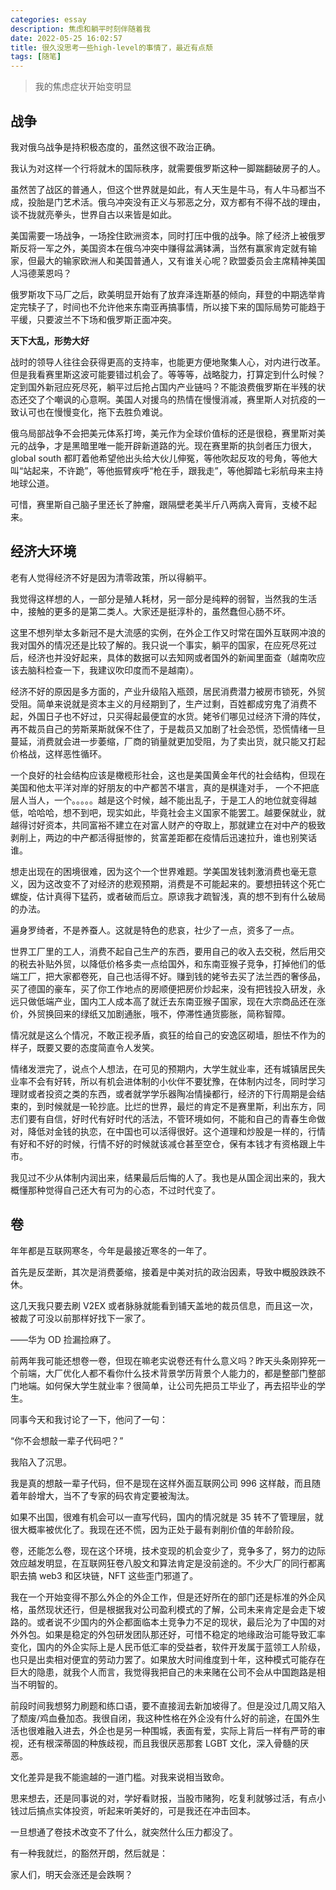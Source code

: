 ```yaml
---
categories: essay
description: 焦虑和躺平时刻伴随着我
date: 2022-05-25 16:02:57
title: 很久没思考一些high-level的事情了，最近有点颓
tags: [随笔]
---
```


> 我的焦虑症状开始变明显

## 战争

我对俄乌战争是持积极态度的，虽然这很不政治正确。

我认为对这样一个行将就木的国际秩序，就需要俄罗斯这种一脚踹翻破房子的人。

虽然苦了战区的普通人，但这个世界就是如此，有人天生是牛马，有人牛马都当不成，投胎是门艺术活。俄乌冲突没有正义与邪恶之分，双方都有不得不战的理由，谈不拢就亮拳头，世界自古以来皆是如此。

美国需要一场战争，一场拴住欧洲资本，同时打压中俄的战争。除了经济上被俄罗斯反将一军之外，美国资本在俄乌冲突中赚得盆满钵满，当然有赢家肯定就有输家，但最大的输家欧洲人和美国普通人，又有谁关心呢？欧盟委员会主席精神美国人冯德莱恩吗？

俄罗斯攻下马厂之后，欧美明显开始有了放弃泽连斯基的倾向，拜登的中期选举肯定完犊子了，时间也不允许他来东南亚再搞事情，所以接下来的国际局势可能趋于平缓，只要波兰不下场和俄罗斯正面冲突。

**天下大乱，形势大好**

战时的领导人往往会获得更高的支持率，也能更方便地聚集人心，对内进行改革。但是我看赛里斯这波可能要错过机会了。等等等，战略腚力，打算定到什么时候？定到国外新冠应死尽死，躺平过后抢占国内产业链吗？不能浪费俄罗斯在半残的状态还交了个嘲讽的心意啊。美国人对援乌的热情在慢慢消减，赛里斯人对抗疫的一致认可也在慢慢变化，拖下去胜负难说。

俄乌局部战争不会把美元体系打垮，美元作为全球价值标的还是很稳，赛里斯对美元的战争，才是黑暗里唯一能开辟新道路的光。现在赛里斯的执剑者压力很大，global south 都盯着他希望他出头给大伙儿伸冤，等他吹起反攻的号角，等他大叫“站起来，不许跪”，等他振臂疾呼“枪在手，跟我走”，等他脚踏七彩航母来主持地球公道。

可惜，赛里斯自己脑子里还长了肿瘤，跟隔壁老美半斤八两病入膏肓，支棱不起来。

## 经济大环境

老有人觉得经济不好是因为清零政策，所以得躺平。

我觉得这样想的人，一部分是殖人耗材，另一部分是纯粹的弱智，当然我的生活中，接触的更多的是第二类人。大家还是挺淳朴的，虽然蠢但心肠不坏。

这里不想列举太多新冠不是大流感的实例，在外企工作又时常在国外互联网冲浪的我对国外的情况还是比较了解的。我只说一个事实，躺平的国家，在应死尽死过后，经济也并没好起来，具体的数据可以去知网或者国外的新闻里面查（越南吹应该去脑科检查一下，我建议吹印度而不是越南）。

经济不好的原因是多方面的，产业升级陷入瓶颈，居民消费潜力被房市锁死，外贸受阻。简单来说就是资本主义的月经期到了，生产过剩，百姓都成穷鬼了消费不起，外国日子也不好过，只买得起最便宜的水货。姥爷们哪见过经济下滑的阵仗，再不裁员自己的劳斯莱斯就保不住了，于是裁员又加剧了社会恐慌，恐慌情绪一旦蔓延，消费就会进一步萎缩，厂商的销量就更加受阻，为了卖出货，就只能又打起价格战，这样恶性循环。

一个良好的社会结构应该是橄榄形社会，这也是美国黄金年代的社会结构，但现在美国和他太平洋对岸的好朋友的中产都苦不堪言，真的是棋逢对手， 一个不把底层人当人，一个。。。。。越是这个时候，越不能出乱子，于是工人的地位就变得越低，哈哈哈，想不到吧，现实如此，毕竟社会主义国家不能罢工。越要保就业，就越得讨好资本，共同富裕不建立在对富人财产的夺取上，那就建立在对中产的极致剥削上，两边的中产都活得挺惨的，贫富差距都在疫情后迅速拉升，谁也别笑话谁。

想走出现在的困境很难，因为这个一个世界难题。学美国发钱刺激消费也毫无意义，因为这改变不了对经济的悲观预期，消费是不可能起来的。要想扭转这个死亡螺旋，估计真得下猛药，或者破而后立。原谅我才疏智浅，真的想不到有什么破局的办法。

遍身罗绮者，不是养蚕人。这就是特色的悲哀，社少了一点，资多了一点。

世界工厂里的工人，消费不起自己生产的东西，要用自己的收入去交税，然后用交的税去补贴外贸，以降低价格多卖一点给国外，和东南亚猴子竞争，打掉他们的低端工厂，把大家都卷死，自己也活得不好。赚到钱的姥爷去买了法兰西的奢侈品，买了德国的豪车，买了你工作地点的房顺便把房价炒起来，没有把钱投入研发，永远只做低端产业，国内工人成本高了就迁去东南亚猴子国家，现在大宗商品还在涨价，外贸换回来的绿纸又加剧通胀，哦不，停滞性通货膨胀，简称智障。

情况就是这么个情况，不敢正视矛盾，疯狂的给自己的安逸区砌墙，胆怯不作为的样子，既要又要的态度简直令人发笑。

情绪发泄完了，说点个人想法，在可见的预期内，大学生就业率，还有城镇居民失业率不会有好转，所以有机会进体制的小伙伴不要犹豫，在体制内过冬，同时学习理财或者投资之类的东西，或者就学学乐器陶冶情操都行，经济的下行周期是会结束的，到时候就是一轮抄底。比烂的世界，最烂的肯定不是赛里斯，利出东方，同志们要有自信，好时代有好时代的活法，不管环境如何，不能和自己的青春生命做对，降低对金钱的执恋，在中国也可以活得很好。这个道理和炒股是一样的，行情有好和不好的时候，行情不好的时候就该减仓甚至空仓，保有本钱才有资格跟上牛市。

我见过不少从体制内润出来，结果最后后悔的人了。我也是从国企润出来的，我大概懂那种觉得自己还大有可为的心态，不过时代变了。

## 卷

年年都是互联网寒冬，今年是最接近寒冬的一年了。

首先是反垄断，其次是消费萎缩，接着是中美对抗的政治因素，导致中概股跌跌不休。

这几天我只要去刷 V2EX 或者脉脉就能看到铺天盖地的裁员信息，而且这一次，被裁了可没以前那样好找下一家了。

——华为 OD 捡漏捡麻了。

前两年我可能还想卷一卷，但现在嘛老实说卷还有什么意义吗？昨天头条刚猝死一个前端，大厂优化人都不看你什么技术背景学历背景个人能力的，都是整部门整部门地端。如何保大学生就业率？很简单，让公司先把员工毕业了，再去招毕业的学生。

同事今天和我讨论了一下，他问了一句：

“你不会想敲一辈子代码吧？”

我陷入了沉思。

我是真的想敲一辈子代码，但不是现在这样外面互联网公司 996 这样敲，而且随着年龄增大，当不了专家的码农肯定要被淘汰。

如果不出国，很难有机会可以一直写代码，国内的情况就是 35 转不了管理层，就很大概率被优化了。我现在还不慌，因为正处于最有剥削价值的年龄阶段。

卷，还能怎么卷，现在这个环境，技术变现的机会变少了，竞争多了，努力的边际效应越发明显，在互联网狂卷八股文和算法肯定是没前途的。不少大厂的同行都离职去搞 web3 和区块链，NFT 这些歪门邪道了。

我在一个开始变得不那么外企的外企工作，但是还好所在的部门还是标准的外企风格，虽然现状还行，但是根据我对公司盈利模式的了解，公司未来肯定是会走下坡路的。或者说不少国内的外企都面临本土竞争力不足的现状，最后沦为了中国的对外外包。如果是稳定的外包研发团队那还好，可惜不稳定的地缘政治可能导致汇率变化，国内的外企实际上是人民币低汇率的受益者，软件开发属于蓝领工人阶级，也只是出卖相对便宜的劳动力罢了。如果放大时间维度到十年，这种模式可能存在巨大的隐患，就我个人而言，我觉得我把自己的未来赌在公司不会从中国跑路是相当不明智的。

前段时间我想努力刷题和练口语，要不直接润去新加坡得了。但是没过几周又陷入了颓废/鸡血叠加态。我很自闭，我这种性格在外企没有什么好的前途，在国外生活也很难融入进去，外企也是另一种围城，表面有爱，实际上背后一样有严苛的审视，还有根深蒂固的种族歧视，而且我很厌恶那套 LGBT 文化，深入骨髓的厌恶。

文化差异是我不能逾越的一道门槛。对我来说相当致命。

思来想去，还是同事说的对，学好看财报，当股市赌狗，吃复利就够过活，有点小钱过后搞点实体投资，听起来听美好的，可是我还在冲击回本。

一旦想通了卷技术改变不了什么，就突然什么压力都没了。

有一种我就烂，的豁然开朗，然后就是：

家人们，明天会涨还是会跌啊？
